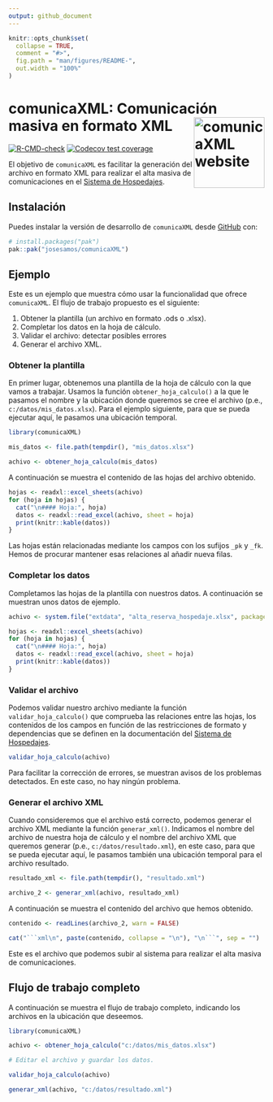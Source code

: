 ```yaml
---
output: github_document
---
```


<!-- README.md is generated from README.Rmd. Please edit that file -->

```r
knitr::opts_chunk$set(
  collapse = TRUE,
  comment = "#>",
  fig.path = "man/figures/README-",
  out.width = "100%"
)
```

# comunicaXML: Comunicación masiva en formato XML <a href="https://josesamos.github.io/comunicaXML/"><img src="man/figures/logo.png" align="right" height="139" alt="comunicaXML website" /></a>

<!-- badges: start -->
[![R-CMD-check](https://github.com/josesamos/comunicaXML/actions/workflows/R-CMD-check.yaml/badge.svg)](https://github.com/josesamos/comunicaXML/actions/workflows/R-CMD-check.yaml)
[![Codecov test coverage](https://codecov.io/gh/josesamos/comunicaXML/graph/badge.svg)](https://app.codecov.io/gh/josesamos/comunicaXML)
<!-- badges: end -->

El objetivo de `comunicaXML` es facilitar la generación del archivo en formato XML para realizar el alta masiva de comunicaciones en el [Sistema de Hospedajes](https://sede.mir.gob.es/opencms/export/sites/default/es/procedimientos-y-servicios/hospedajes-y-alquiler-de-vehiculos/).

## Instalación

Puedes instalar la versión de desarrollo de `comunicaXML` desde [GitHub](https://github.com/) con:

``` r
# install.packages("pak")
pak::pak("josesamos/comunicaXML")
```

## Ejemplo

Este es un ejemplo que muestra cómo usar la funcionalidad que ofrece `comunicaXML`. El flujo de trabajo propuesto es el siguiente:

1. Obtener la plantilla (un archivo en formato .ods o .xlsx).
1. Completar los datos en la hoja de cálculo.
1. Validar el archivo: detectar posibles errores
1. Generar el archivo XML.

### Obtener la plantilla

En primer lugar, obtenemos una plantilla de la hoja de cálculo con la que vamos a trabajar. Usamos la función `obtener_hoja_calculo()` a la que le pasamos el nombre y la ubicación donde queremos se cree el archivo (p.e., `c:/datos/mis_datos.xlsx`). Para el ejemplo siguiente, para que se pueda ejecutar aquí, le pasamos una ubicación temporal.

```r
library(comunicaXML)

mis_datos <- file.path(tempdir(), "mis_datos.xlsx")

achivo <- obtener_hoja_calculo(mis_datos)
```

A continuación se muestra el contenido de las hojas del archivo obtenido.

```r
hojas <- readxl::excel_sheets(achivo)
for (hoja in hojas) {
  cat("\n#### Hoja:", hoja)
  datos <- readxl::read_excel(achivo, sheet = hoja)
  print(knitr::kable(datos))
}
```

Las hojas están relacionadas mediante los campos con los sufijos `_pk` y `_fk`. Hemos de procurar mantener esas relaciones al añadir nueva filas.

### Completar los datos

Completamos las hojas de la plantilla con nuestros datos. A continuación se muestran unos datos de ejemplo.

```r
achivo <- system.file("extdata", "alta_reserva_hospedaje.xlsx", package = "comunicaXML")

hojas <- readxl::excel_sheets(achivo)
for (hoja in hojas) {
  cat("\n#### Hoja:", hoja)
  datos <- readxl::read_excel(achivo, sheet = hoja)
  print(knitr::kable(datos))
}
```

### Validar el archivo

Podemos validar nuestro archivo mediante la función `validar_hoja_calculo()` que comprueba las relaciones entre las hojas, los contenidos de los campos en función de las restricciones de formato y dependencias que se definen en la documentación del [Sistema de Hospedajes](https://sede.mir.gob.es/opencms/export/sites/default/es/procedimientos-y-servicios/hospedajes-y-alquiler-de-vehiculos/).

```r
validar_hoja_calculo(achivo)
```

Para facilitar la corrección de errores, se muestran avisos de los problemas detectados. En este caso, no hay ningún problema.

### Generar el archivo XML

Cuando consideremos que el archivo está correcto, podemos generar el archivo XML mediante la función `generar_xml()`. Indicamos el nombre del archivo de nuestra hoja de cálculo y el nombre del archivo XML que queremos generar (p.e., `c:/datos/resultado.xml`), en este caso, para que se pueda ejecutar aquí, le pasamos también una ubicación temporal para el archivo resultado. 

```r
resultado_xml <- file.path(tempdir(), "resultado.xml")

archivo_2 <- generar_xml(achivo, resultado_xml)
```

A continuación se muestra el contenido del archivo que hemos obtenido.

```r
contenido <- readLines(archivo_2, warn = FALSE)

cat("```xml\n", paste(contenido, collapse = "\n"), "\n```", sep = "")
```

Este es el archivo que podemos subir al sistema para realizar el alta masiva de comunicaciones.

## Flujo de trabajo completo

A continuación se muestra el flujo de trabajo completo, indicando los archivos en la ubicación que deseemos.

```r
library(comunicaXML)

achivo <- obtener_hoja_calculo("c:/datos/mis_datos.xlsx")

# Editar el archivo y guardar los datos.

validar_hoja_calculo(achivo)

generar_xml(achivo, "c:/datos/resultado.xml")
```

